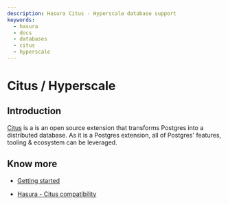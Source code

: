 ```yaml
---
description: Hasura Citus - Hyperscale database support
keywords:
  - hasura
  - docs
  - databases
  - citus
  - hyperscale
---
```

# Citus / Hyperscale

## Introduction

[Citus](https://www.citusdata.com/) is a is an open source extension
that transforms Postgres into a distributed database. As it is a
Postgres extension, all of Postgres' features, tooling & ecosystem can
be leveraged.

## Know more

- [Getting started](/graphql/core/databases/citus-hyperscale-postgres/getting-started/index.mdx)

- [Hasura - Citus compatibility](/graphql/core/databases/citus-hyperscale-postgres/hasura-citus-compatibility.mdx)
